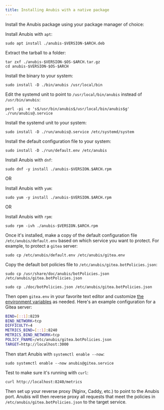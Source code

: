 ```yaml
---
title: Installing Anubis with a native package
---
```



Install the Anubis package using your package manager of choice:

<Tabs>
  <TabItem value="deb" label="Debian-based (apt)" default>
  
Install Anubis with `apt`:

```text
sudo apt install ./anubis-$VERSION-$ARCH.deb
```

  </TabItem>
  <TabItem value="tarball" label="Tarball">
  
Extract the tarball to a folder:

```text
tar zxf ./anubis-$VERSION-$OS-$ARCH.tar.gz
cd anubis-$VERSION-$OS-$ARCH
```

Install the binary to your system:

```text
sudo install -D ./bin/anubis /usr/local/bin
```

Edit the systemd unit to point to `/usr/local/bin/anubis` instead of `/usr/bin/anubis`:

```text
perl -pi -e 's$/usr/bin/anubis$/usr/local/bin/anubis$g' ./run/anubis@.service
```

Install the systemd unit to your system:

```text
sudo install -D ./run/anubis@.service /etc/systemd/system
```

Install the default configuration file to your system:

```text
sudo install -D ./run/default.env /etc/anubis
```

  </TabItem>
  <TabItem value="rpm" label="Red Hat-based (rpm)">
  
Install Anubis with `dnf`:

```text
sudo dnf -y install ./anubis-$VERSION.$ARCH.rpm
```

OR

Install Anubis with `yum`:

```text
sudo yum -y install ./anubis-$VERSION.$ARCH.rpm
```

OR

Install Anubis with `rpm`:

```
sudo rpm -ivh ./anubis-$VERSION.$ARCH.rpm
```

  </TabItem>
</Tabs>

Once it's installed, make a copy of the default configuration file `/etc/anubis/default.env` based on which service you want to protect. For example, to protect a `gitea` server:

```text
sudo cp /etc/anubis/default.env /etc/anubis/gitea.env
```

Copy the default bot policies file to `/etc/anubis/gitea.botPolicies.json`:

<Tabs>
<TabItem value="debrpm" label="Debian or Red Hat" default>

```text
sudo cp /usr/share/doc/anubis/botPolicies.json /etc/anubis/gitea.botPolicies.json
```

</TabItem>
<TabItem value="tarball" label="Tarball">

```text
sudo cp ./doc/botPolicies.json /etc/anubis/gitea.botPolicies.json
```

</TabItem>

</Tabs>

Then open `gitea.env` in your favorite text editor and customize [the environment variables](./installation.mdx#environment-variables) as needed. Here's an example configuration for a Gitea server:

```sh
BIND=[::1]:8239
BIND_NETWORK=tcp
DIFFICULTY=4
METRICS_BIND=[::1]:8240
METRICS_BIND_NETWORK=tcp
POLICY_FNAME=/etc/anubis/gitea.botPolicies.json
TARGET=http://localhost:3000
```

Then start Anubis with `systemctl enable --now`:

```text
sudo systemctl enable --now anubis@gitea.service
```

Test to make sure it's running with `curl`:

```text
curl http://localhost:8240/metrics
```

Then set up your reverse proxy (Nginx, Caddy, etc.) to point to the Anubis port. Anubis will then reverse proxy all requests that meet the policies in `/etc/anubis/gitea.botPolicies.json` to the target service.
